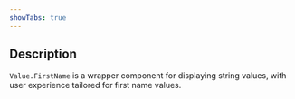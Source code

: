 ```yaml
---
showTabs: true
---
```


## Description

`Value.FirstName` is a wrapper component for displaying string values, with user experience tailored for first name values.
